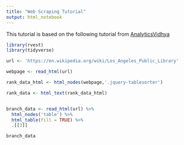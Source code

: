 ```yaml
---
title: "Web Scraping Tutorial"
output: html_notebook
---
```


This tutorial is based on the following tutorial from [AnalyticsVidhya](https://www.analyticsvidhya.com/blog/2017/03/beginners-guide-on-web-scraping-in-r-using-rvest-with-hands-on-knowledge/) 

```r
library(rvest)
library(tidyverse)
```

```r
url <- 'https://en.wikipedia.org/wiki/Los_Angeles_Public_Library'

webpage <- read_html(url)

rank_data_html <- html_nodes(webpage,'.jquery-tablesorter')

rank_data <- html_text(rank_data_html)


branch_data <- read_html(url) %>% 
  html_nodes('table') %>% 
  html_table(fill = TRUE) %>% 
  .[[3]]

branch_data
```


